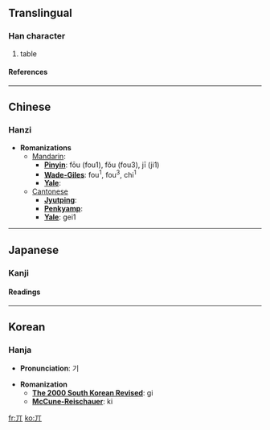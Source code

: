 {{see|其}}<!-- may be replaced by zh-forms -->

==Translingual==
===Han character===
{{Han char|rad=一|as=02|sn=3|four=1022<sub>0</sub>|canj=一中 (ML)}}
# table
====References====
{{Han ref|kx=0076.130|dkj=00015|dj=0149.010|hdz=10009.010|uh=4E0C|ud=19980|bh=C946|bd=51526}}

----
==Chinese==
===Hanzi===


* '''Romanizations'''
** [[Mandarin]]:
*** '''[[Pinyin]]''': fōu (fou1), fǒu (fou3), jī (ji1)
*** '''[[Wade-Giles]]''': fou<sup>1</sup>, fou<sup>3</sup>, chi<sup>1</sup>
*** '''[[Yale]]''': 
**[[Cantonese]]
***'''[[Jyutping]]''':
***'''[[Penkyamp]]''': 
***'''[[Yale]]''': gei1


----
==Japanese==
===Kanji===


{{ja-kanji|grade=|rs=一02}}
====Readings====
{{ja-readings|on=[[き]] (ki), [[ぎ]] (gi)|kun=[[その]] (sono), [[それ]] (sore), [[だい]] (dai)}}


----
==Korean==
===Hanja===

* '''Pronunciation''': 기

* '''Romanization'''
** '''[[The 2000 South Korean Revised Romanization|The 2000 South Korean Revised]]''': gi
** '''[[McCune-Reischauer]]''': ki


[[fr:丌]]
[[ko:丌]]
